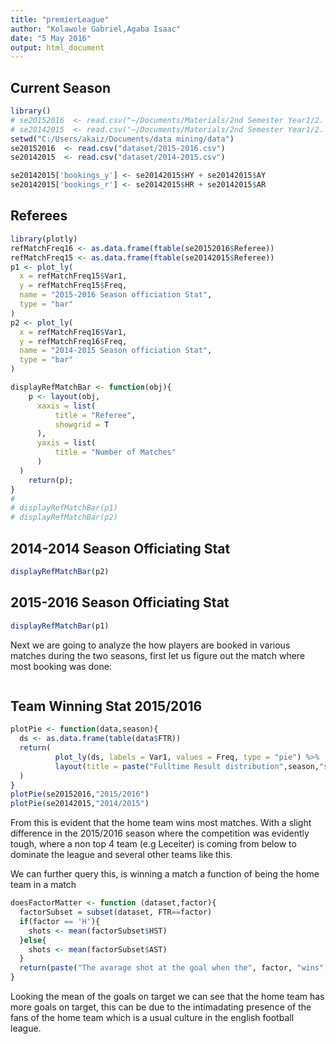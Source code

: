```yaml
---
title: "premierLeague"
author: "Kolawole Gabriel,Agaba Isaac"
date: "5 May 2016"
output: html_document
---
```




## Current Season

```r
library()
# se20152016  <- read.csv("~/Documents/Materials/2nd Semester Year1/2. Data Mining/project/dataset/2015-2016.csv")
# se20142015  <- read.csv("~/Documents/Materials/2nd Semester Year1/2. Data Mining/project/dataset/2014-2015.csv")
setwd("C:/Users/akaiz/Documents/data mining/data")
se20152016  <- read.csv("dataset/2015-2016.csv")
se20142015  <- read.csv("dataset/2014-2015.csv")

se20142015['bookings_y'] <- se20142015$HY + se20142015$AY 
se20142015['bookings_r'] <- se20142015$HR + se20142015$AR 

```

## Referees

```r
library(plotly)
refMatchFreq16 <- as.data.frame(ftable(se20152016$Referee)) 
refMatchFreq15 <- as.data.frame(ftable(se20142015$Referee)) 
p1 <- plot_ly(
  x = refMatchFreq15$Var1,
  y = refMatchFreq15$Freq,
  name = "2015-2016 Season officiation Stat",
  type = "bar"
)
p2 <- plot_ly(
  x = refMatchFreq16$Var1,
  y = refMatchFreq16$Freq,
  name = "2014-2015 Season officiation Stat",
  type = "bar"
)

displayRefMatchBar <- function(obj){
    p <- layout(obj,              
      xaxis = list(           
          title = "Referee",  
          showgrid = T        
      ),
      yaxis = list(           
          title = "Number of Matches"   
      )
  )
    return(p);
}
# 
# displayRefMatchBar(p1)
# displayRefMatchBar(p2)
```

## 2014-2014 Season Officiating Stat
```r
displayRefMatchBar(p2)
```

## 2015-2016 Season Officiating Stat
```r
displayRefMatchBar(p1)
```

Next we are going to analyze the how players are booked in various matches during the two seasons, first let us figure out the match where most booking was done:

```r

```

## Team Winning Stat 2015/2016
```r
plotPie <- function(data,season){
  ds <- as.data.frame(table(data$FTR))
  return(
          plot_ly(ds, labels = Var1, values = Freq, type = "pie") %>%
          layout(title = paste("Fulltime Result distribution",season,"season",sep=" "))
  )
}
plotPie(se20152016,"2015/2016")
plotPie(se20142015,"2014/2015")
```

From this is evident that the home team wins most matches. With a slight difference in the 2015/2016 season where the competition was evidently tough, where a non top 4 team (e.g Leceiter) is coming from below to dominate the league and several other teams like this.

We can further query this, is winning a match a function of being the home team in a match
```r
doesFactorMatter <- function (dataset,factor){
  factorSubset = subset(dataset, FTR==factor)
  if(factor == 'H'){
    shots <- mean(factorSubset$HST)
  }else{
    shots <- mean(factorSubset$AST)
  }
  return(paste("The avarage shot at the goal when the", factor, "wins", shots, sep= " "))
}
```

Looking the mean of the goals on target we can see that the home team has more goals on target, this can be due to the intimadating presence of the fans of the home team which is a usual culture in the english football league.
